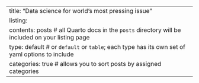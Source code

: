 ---
title: "Data science for world's most pressing issue"
listing: 
  contents: posts # all Quarto docs in the `posts` directory will be included on your listing page
  type: default # or `default` or `table`; each type has its own set of yaml options to include
  categories: true # allows you to sort posts by assigned categories 
---
